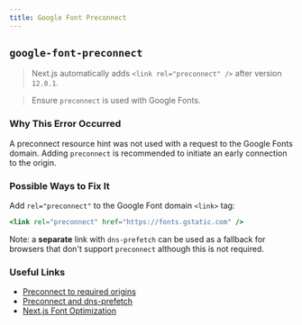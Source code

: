 ```yaml
---
title: Google Font Preconnect
---
```


## `google-font-preconnect`

> Next.js automatically adds `<link rel="preconnect" />` after version `12.0.1`.

> Ensure `preconnect` is used with Google Fonts.

### Why This Error Occurred

A preconnect resource hint was not used with a request to the Google Fonts domain. Adding `preconnect` is recommended to initiate an early connection to the origin.

### Possible Ways to Fix It

Add `rel="preconnect"` to the Google Font domain `<link>` tag:

```jsx
<link rel="preconnect" href="https://fonts.gstatic.com" />
```

Note: a **separate** link with `dns-prefetch` can be used as a fallback for browsers that don't support `preconnect` although this is not required.

### Useful Links

- [Preconnect to required origins](https://web.dev/uses-rel-preconnect/)
- [Preconnect and dns-prefetch](https://web.dev/preconnect-and-dns-prefetch/#resolve-domain-name-early-with-reldns-prefetch)
- [Next.js Font Optimization](https://nextjs.org/docs/pages/building-your-application/optimizing/fonts)
